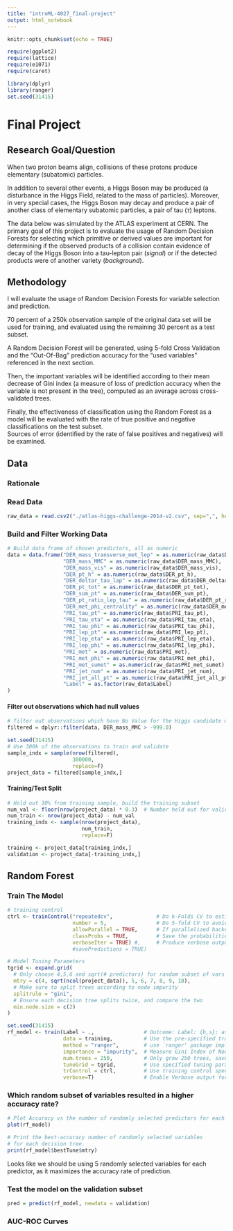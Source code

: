 ```yaml
---
title: "introML-4027_final-project"
output: html_notebook
---
```


```r
knitr::opts_chunk$set(echo = TRUE)

require(ggplot2)
require(lattice)
require(e1071)
require(caret)

library(dplyr)
library(ranger)
set.seed(31415)
```

# Final Project

## Research Goal/Question

When two proton beams align, collisions of these protons produce elementary (subatomic) particles.

In addition to several other events, a Higgs Boson may be produced (a disturbance in the Higgs Field, related to the mass of particles). 
Moreover, in very special cases, the Higgs Boson may decay and produce a pair of another class of elementary subatomic particles, a pair of tau ($\tau$) leptons.  

The data below was simulated by the ATLAS experiment at CERN.  The primary goal of this project is to evaluate the usage of Random Decision Forests for selecting which primitive or derived values are important for determining if the observed products of a collision contain evidence of decay of the Higgs Boson into a tau-lepton pair (_signal_) or if the detected products were of another variety (_background_).

## Methodology

I will evaluate the usage of Random Decision Forests for variable selection and prediction. 

70 percent of a 250k observation sample of the original data set will be used for training, and evaluated using the remaining 30 percent as a test subset.

A Random Decision Forest will be generated, using 5-fold Cross Validation and the “Out-Of-Bag” prediction accuracy for the “used variables” referenced in the next section. 

Then, the important variables will be identified according to their mean decrease of Gini index (a measure of loss of prediction accuracy when the variable is not present in the tree), computed as an average across cross-validated trees.

Finally, the effectiveness of classification using the Random Forest as a model will be evaluated with the rate of true positive and negative classifications on the test subset.  
Sources of error (identified by the rate of false positives and negatives) will be examined. 


## Data

### Rationale

### Read Data

```r
raw_data = read.csv2("./atlas-higgs-challenge-2014-v2.csv", sep=",", header=TRUE)
```

### Build and Filter Working Data

```r
# Build data frame of chosen predictors, all as numeric
data = data.frame("DER_mass_transverse_met_lep" = as.numeric(raw_data$DER_mass_transverse_met_lep),
                  "DER_mass_MMC" = as.numeric(raw_data$DER_mass_MMC), 
                  "DER_mass_vis" = as.numeric(raw_data$DER_mass_vis),
                  "DER_pt_h" = as.numeric(raw_data$DER_pt_h),
                  "DER_deltar_tau_lap" = as.numeric(raw_data$DER_deltar_tau_lep),
                  "DER_pt_tot" = as.numeric(raw_data$DER_pt_tot),
                  "DER_sum_pt" = as.numeric(raw_data$DER_sum_pt),
                  "DER_pt_ratio_lep_tau" = as.numeric(raw_data$DER_pt_ratio_lep_tau),
                  "DER_met_phi_centrality" = as.numeric(raw_data$DER_met_phi_centrality),
                  "PRI_tau_pt" = as.numeric(raw_data$PRI_tau_pt),
                  "PRI_tau_eta" = as.numeric(raw_data$PRI_tau_eta),
                  "PRI_tau_phi" = as.numeric(raw_data$PRI_tau_phi),
                  "PRI_lep_pt" = as.numeric(raw_data$PRI_lep_pt),
                  "PRI_lep_eta" = as.numeric(raw_data$PRI_lep_eta),
                  "PRI_lep_phi" = as.numeric(raw_data$PRI_lep_phi),
                  "PRI_met" = as.numeric(raw_data$PRI_met),
                  "PRI_met_phi" = as.numeric(raw_data$PRI_met_phi),
                  "PRI_met_sumet" = as.numeric(raw_data$PRI_met_sumet),
                  "PRI_jet_num" = as.numeric(raw_data$PRI_jet_num),
                  "PRI_jet_all_pt" = as.numeric(raw_data$PRI_jet_all_pt),
                  "Label" = as.factor(raw_data$Label)
)
```

#### Filter out observations which had null values

```r
# filter out observations which have No Value for the Higgs candidate mass
filtered = dplyr::filter(data, DER_mass_MMC > -999.0)

set.seed(31415)
# Use 300k of the observations to train and validate
sample_indx = sample(nrow(filtered), 
                     300000,
                     replace=F)
project_data = filtered[sample_indx,]
```

#### Training/Test Split

```r
# Hold out 30% from training sample, build the training subset
num_val <- floor(nrow(project_data) * 0.3)  # Number held out for validation subset
num_train <- nrow(project_data) - num_val
training_indx <- sample(nrow(project_data), 
                        num_train, 
                        replace=F)

training <- project_data[training_indx,]
validation <- project_data[-training_indx,]
```

## Random Forest

### Train The Model

```r
# training control
ctrl <- trainControl("repeatedcv",              # Do k-Folds CV to estimate error, tune parameters
                     number = 5,                # Do 5-fold CV to avoid melting the memory in my laptop
                     allowParallel = TRUE,      # If parallelized backend available, use it
                     classProbs = TRUE,         # Save the probabilities of each class, averaged from trees
                     verboseIter = TRUE) #,     # Produce verbose output when training
                     #savePredictions = TRUE)

# Model Tuning Parameters
tgrid <- expand.grid(
  # Only choose 4,5,6 and sqrt(# predictors) for random subset of vars
  mtry = c(4, sqrt(ncol(project_data)), 5, 6, 7, 8, 9, 10),
  # Make sure to split trees according to node impurity
  splitrule = "gini",
  # Ensure each decision tree splits twice, and compare the two
  min.node.size = c(2)
)

set.seed(31415)
rf_model <- train(Label ~ .,                # Outcome: Label: {b,s}; as a response of all other predictors
                  data = training,          # Use the pre-specified training subset
                  method = "ranger",        # use `ranger' package implementation of Random Forest
                  importance = "impurity",  # Measure Gini Index of Node Impurity
                  num.trees = 250,          # Only grow 250 trees, save memory
                  tuneGrid = tgrid,         # Use specified tuning parameters
                  trControl = ctrl,         # Use training control specified earlier
                  verbose=T)                # Enable Verbose output for timing
```

### Which random subset of variables resulted in a higher accuracy rate?

```r
# Plot Accuracy vs the number of randomly selected predictors for each decision tree
plot(rf_model)
```

```r
# Print the best-accuracy number of randomly selected variables
# for each decision tree.
print(rf_model$bestTune$mtry)
```

Looks like we should be using 5 randomly selected variables for each predictor, as it maximizes the accuracy rate of prediction.

### Test the model on the validation subset

```r
pred = predict(rf_model, newdata = validation)

```

### AUC-ROC Curves

<br>

<br>

<br>